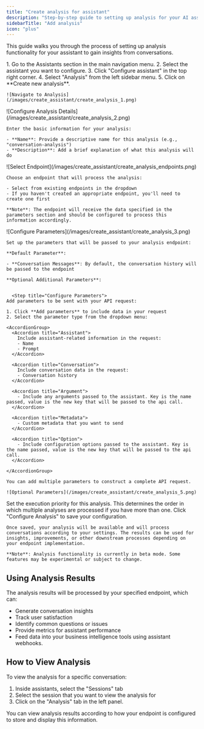 ```yaml
---
title: "Create analysis for assistant"
description: "Step-by-step guide to setting up analysis for your AI assistant"
sidebarTitle: "Add analysis"
icon: "plus"
---
```


This guide walks you through the process of setting up analysis functionality for your assistant to gain insights from conversations.

<Steps>
  <Step title="Navigate to Your Assistant">
    1. Go to the Assistants section in the main navigation menu.
    2. Select the assistant you want to configure.
    3. Click "Configure assistant" in the top right corner.
    4. Select "Analysis" from the left sidebar menu.
    5. Click on **Create new analysis**.
  
    ![Navigate to Analysis](/images/create_assistant/create_analysis_1.png)
  </Step>

  <Step title="Configure Analysis Details">
    ![Configure Analysis Details](/images/create_assistant/create_analysis_2.png)

    Enter the basic information for your analysis:

    - **Name**: Provide a descriptive name for this analysis (e.g., "conversation-analysis")
    - **Description**: Add a brief explanation of what this analysis will do

  </Step>

  <Step title="Select Endpoint">
    ![Select Endpoint](/images/create_assistant/create_analysis_endpoints.png)

    Choose an endpoint that will process the analysis:

    - Select from existing endpoints in the dropdown
    - If you haven't created an appropriate endpoint, you'll need to create one first

    **Note**: The endpoint will receive the data specified in the parameters section and should be configured to process this information accordingly.

  </Step>

  <Step title="Configure Parameters">
    ![Configure Parameters](/images/create_assistant/create_analysis_3.png)

    Set up the parameters that will be passed to your analysis endpoint:

    **Default Parameter**:

    - **Conversation Messages**: By default, the conversation history will be passed to the endpoint

    **Optional Additional Parameters**:


      <Step title="Configure Parameters">
    Add parameters to be sent with your API request:

    1. Click **Add parameters** to include data in your request
    2. Select the parameter type from the dropdown menu:

    <AccordionGroup>
      <Accordion title="Assistant">
        Include assistant-related information in the request:
        - Name
        - Prompt
      </Accordion>

      <Accordion title="Conversation">
        Include conversation data in the request:
        - Conversation history
      </Accordion>

      <Accordion title="Argument">
        - Include any arguments passed to the assistant. Key is the name passed, value is the new key that will be passed to the api call.
      </Accordion>

      <Accordion title="Metadata">
        - Custom metadata that you want to send
      </Accordion>

      <Accordion title="Option">
        - Include configuration options passed to the assistant. Key is the name passed, value is the new key that will be passed to the api call.
      </Accordion>

    </AccordionGroup>

    You can add multiple parameters to construct a complete API request.
  </Step>

    ![Optional Parameters](/images/create_assistant/create_analysis_5.png)

  </Step>

<Step title="Set Execution Priority">
  Set the execution priority for this analysis. This determines the order in
  which multiple analyses are processed if you have more than one.
</Step>

  <Step title="Save Your Configuration">
    Click "Configure Analysis" to save your configuration.

    Once saved, your analysis will be available and will process conversations according to your settings. The results can be used for insights, improvements, or other downstream processes depending on your endpoint implementation.

    **Note**: Analysis functionality is currently in beta mode. Some features may be experimental or subject to change.

  </Step>
</Steps>

## Using Analysis Results

The analysis results will be processed by your specified endpoint, which can:

- Generate conversation insights
- Track user satisfaction
- Identify common questions or issues
- Provide metrics for assistant performance
- Feed data into your business intelligence tools using assistant webhooks.

## How to View Analysis

To view the analysis for a specific conversation:

1. Inside assistants, select the "Sessions" tab
2. Select the session that you want to view the analysis for
3. Click on the "Analysis" tab in the left panel.

You can view analysis results according to how your endpoint is configured to store and display this information.
